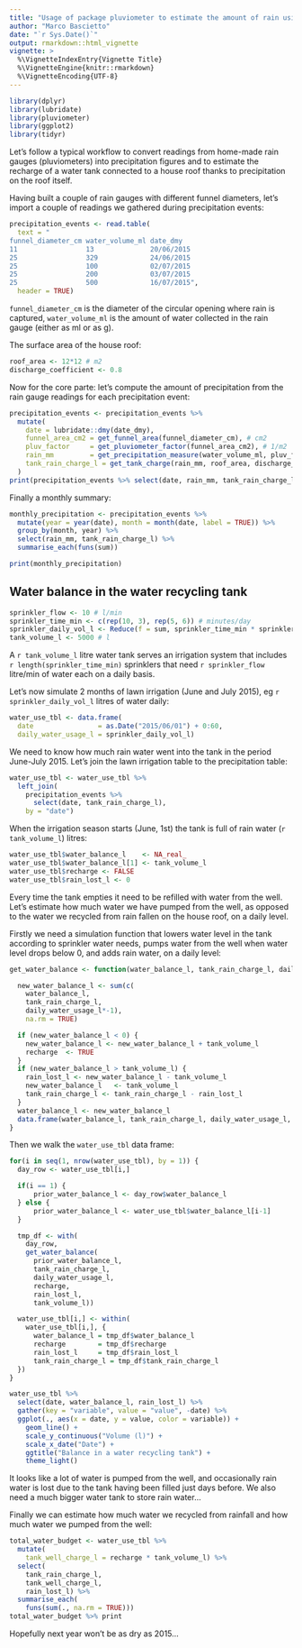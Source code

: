 ```yaml
---
title: "Usage of package pluviometer to estimate the amount of rain using a home-made pluviometer"
author: "Marco Bascietto"
date: "`r Sys.Date()`"
output: rmarkdown::html_vignette
vignette: >
  %\VignetteIndexEntry{Vignette Title}
  %\VignetteEngine{knitr::rmarkdown}
  %\VignetteEncoding{UTF-8}
---
```


```r
library(dplyr)
library(lubridate)
library(pluviometer)
library(ggplot2)
library(tidyr)
```

Let's follow a typical workflow to convert readings from home-made rain gauges (pluviometers) into precipitation figures and to estimate the recharge of a water tank connected to a house roof thanks to precipitation on the roof itself.

Having built a couple of rain gauges with different funnel diameters, let's import a couple of readings we gathered during precipitation events:

```r
precipitation_events <- read.table(
  text = "
funnel_diameter_cm water_volume_ml date_dmy
11                 13              20/06/2015
25                 329             24/06/2015
25                 100             02/07/2015
25                 200             03/07/2015
25                 500             16/07/2015",
  header = TRUE)
```


`funnel_diameter_cm` is the diameter of the circular opening where rain is captured, `water_volume_ml` is the amount of water collected in the rain gauge (either as ml or as g).

The surface area of the house roof:
```r
roof_area <- 12*12 # m2
discharge_coefficient <- 0.8
```

Now for the core parte: let's compute the amount of precipitation from the rain gauge readings for each precipitation event:

```r
precipitation_events <- precipitation_events %>%
  mutate(
    date = lubridate::dmy(date_dmy),
    funnel_area_cm2 = get_funnel_area(funnel_diameter_cm), # cm2
    pluv_factor     = get_pluviometer_factor(funnel_area_cm2), # 1/m2
    rain_mm         = get_precipitation_measure(water_volume_ml, pluv_factor), # ml o l/m2
    tank_rain_charge_l = get_tank_charge(rain_mm, roof_area, discharge_coefficient) # l
  )
print(precipitation_events %>% select(date, rain_mm, tank_rain_charge_l))
```

Finally a monthly summary:

```r
monthly_precipitation <- precipitation_events %>%
  mutate(year = year(date), month = month(date, label = TRUE)) %>%
  group_by(month, year) %>%
  select(rain_mm, tank_rain_charge_l) %>%
  summarise_each(funs(sum))

print(monthly_precipitation)
```

## Water balance in the water recycling tank


```r
sprinkler_flow <- 10 # l/min
sprinkler_time_min <- c(rep(10, 3), rep(5, 6)) # minutes/day
sprinkler_daily_vol_l <- Reduce(f = sum, sprinkler_time_min * sprinkler_flow) # l/day
tank_volume_l <- 5000 # l
```

A `r tank_volume_l` litre water tank serves an irrigation system that includes `r length(sprinkler_time_min)` sprinklers that need `r sprinkler_flow` litre/min of water each on a daily basis.

Let's now simulate 2 months of lawn irrigation (June and July 2015), eg `r sprinkler_daily_vol_l` litres of water daily:

```r
water_use_tbl <- data.frame(
  date                = as.Date("2015/06/01") + 0:60,
  daily_water_usage_l = sprinkler_daily_vol_l)
```

We need to know how much rain water went into the tank in the period June-July 2015. Let's join the lawn irrigation table to the precipitation table:

```r
water_use_tbl <- water_use_tbl %>% 
  left_join(
    precipitation_events %>% 
      select(date, tank_rain_charge_l),
    by = "date")
```

When the irrigation season starts (June, 1st) the tank is full of rain water (`r tank_volume_l`) litres:

```r
water_use_tbl$water_balance_l    <- NA_real_
water_use_tbl$water_balance_l[1] <- tank_volume_l
water_use_tbl$recharge <- FALSE
water_use_tbl$rain_lost_l <- 0
```

Every time the tank empties it need to be refilled with water from the well. Let's estimate how much water we have pumped from the well, as opposed to the water we recycled from rain fallen on the house roof, on a daily level.

Firstly we need a simulation function that lowers water level in the tank according to sprinkler water needs, pumps water from the well when water level drops below 0, and adds rain water, on a daily level:

```r
get_water_balance <- function(water_balance_l, tank_rain_charge_l, daily_water_usage_l, recharge, rain_lost_l, tank_volume_l) {

  new_water_balance_l <- sum(c(
    water_balance_l, 
    tank_rain_charge_l, 
    daily_water_usage_l*-1), 
    na.rm = TRUE)

  if (new_water_balance_l < 0) {
    new_water_balance_l <- new_water_balance_l + tank_volume_l
    recharge  <- TRUE
  }
  if (new_water_balance_l > tank_volume_l) {
    rain_lost_l <- new_water_balance_l - tank_volume_l
    new_water_balance_l   <- tank_volume_l
    tank_rain_charge_l <- tank_rain_charge_l - rain_lost_l
  }
  water_balance_l <- new_water_balance_l
  data.frame(water_balance_l, tank_rain_charge_l, daily_water_usage_l, recharge, rain_lost_l)
}
```

Then we walk the `water_use_tbl` data frame:
```r
for(i in seq(1, nrow(water_use_tbl), by = 1)) {
  day_row <- water_use_tbl[i,]

  if(i == 1) {
      prior_water_balance_l <- day_row$water_balance_l
  } else {
      prior_water_balance_l <- water_use_tbl$water_balance_l[i-1]
  } 

  tmp_df <- with(
    day_row, 
    get_water_balance(
      prior_water_balance_l, 
      tank_rain_charge_l, 
      daily_water_usage_l, 
      recharge, 
      rain_lost_l, 
      tank_volume_l))

  water_use_tbl[i,] <- within(
    water_use_tbl[i,], {
      water_balance_l = tmp_df$water_balance_l
      recharge        = tmp_df$recharge
      rain_lost_l     = tmp_df$rain_lost_l
      tank_rain_charge_l = tmp_df$tank_rain_charge_l
  })
}

```


```r
water_use_tbl %>% 
  select(date, water_balance_l, rain_lost_l) %>% 
  gather(key = "variable", value = "value", -date) %>% 
  ggplot(., aes(x = date, y = value, color = variable)) + 
    geom_line() + 
    scale_y_continuous("Volume (l)") +
    scale_x_date("Date") +
    ggtitle("Balance in a water recycling tank") +
    theme_light()
```

It looks like a lot of water is pumped from the well, and occasionally rain water is lost due to the tank having been filled just days before. We also need a much bigger water tank to store rain water... 

Finally we can estimate how much water we recycled from rainfall and how much water we pumped from the well:
```r
total_water_budget <- water_use_tbl %>%
  mutate(
    tank_well_charge_l = recharge * tank_volume_l) %>% 
  select(
    tank_rain_charge_l, 
    tank_well_charge_l, 
    rain_lost_l) %>% 
  summarise_each(
    funs(sum(., na.rm = TRUE)))
total_water_budget %>% print
```

Hopefully next year won't be as dry as 2015...
